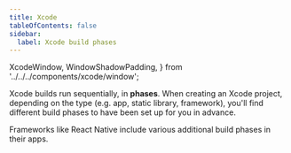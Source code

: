 ```yaml
---
title: Xcode
tableOfContents: false
sidebar:
  label: Xcode build phases
---
```


  XcodeWindow,
  WindowShadowPadding,
} from '../../../components/xcode/window';

Xcode builds run sequentially, in **phases**. When creating an Xcode project, depending on the type (e.g. app, static library, framework), you'll find different build phases to have been set up for you in advance.

<XcodeWindow
  client:only
  className="not-content my-4 [&>.window]:min-h-[400px] [&>.window]:max-w-[942px]"
  phasesSetter={[phasesIosApp]}
/>

Frameworks like React Native include various additional build phases in their apps.

<WindowShadowPadding client:only className="not-content my-4">
  <SettingsDetailView
    className="rounded-lg bg-xcode-content-view shadow-appkit-window"
    phasesSetter={[phasesExpoApp]}
  />
</WindowShadowPadding>
